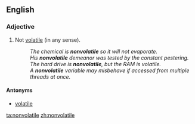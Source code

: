 ==English==

===Adjective===
{{en-adj|-}}

# Not [[volatile]] (in any sense).
#:''The chemical is '''nonvolatile''' so it will not evaporate.''
#:''His '''nonvolatile''' demeanor was tested by the constant pestering.''
#:''The hard drive is '''nonvolatile''', but the RAM is volatile.''
#:''A '''nonvolatile''' variable may misbehave if accessed from multiple threads at once.''

====Antonyms====
*[[volatile]]

[[ta:nonvolatile]]
[[zh:nonvolatile]]